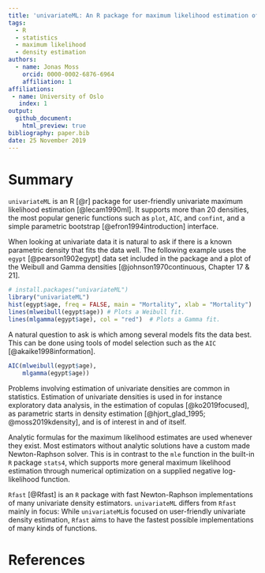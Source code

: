 ```yaml
---
title: 'univariateML: An R package for maximum likelihood estimation of univariate densities'
tags:
  - R
  - statistics
  - maximum likelihood
  - density estimation
authors:
  - name: Jonas Moss
    orcid: 0000-0002-6876-6964
    affiliation: 1
affiliations:
 - name: University of Oslo
   index: 1
output:
  github_document:
    html_preview: true
bibliography: paper.bib
date: 25 November 2019
---
```


# Summary

`univariateML` is an R [@r] package for user-friendly univariate maximum 
likelihood estimation [@lecam1990ml]. It supports more than 20 densities, 
the most popular generic functions such as `plot`, `AIC`, and `confint`,
and a simple parametric bootstrap [@efron1994introduction] interface.

When looking at univariate data it is natural to ask if there is a known 
parametric density that fits the data well. The following example uses the 
`egypt` [@pearson1902egypt] data set included in the package and a plot of 
the Weibull and Gamma densities [@johnson1970continuous, Chapter 17 & 21]. 

```r
# install.packages("univariateML")
library("univariateML")
hist(egypt$age, freq = FALSE, main = "Mortality", xlab = "Mortality")
lines(mlweibull(egypt$age)) # Plots a Weibull fit.
lines(mlgamma(egypt$age), col = "red")  # Plots a Gamma fit.
```

A natural question to ask is which among several models fits the data best.
This can be done using tools of model selection such as the `AIC` 
[@akaike1998information].

```r
AIC(mlweibull(egypt$age),
    mlgamma(egypt$age))
```

Problems involving estimation of univariate densities are common in statistics. 
Estimation of univariate densities is used in for instance exploratory data 
analysis, in the estimation of copulas [@ko2019focused], as parametric starts 
in density estimation [@hjort_glad_1995; @moss2019kdensity], and is of interest 
in and of itself. 

Analytic formulas for the maximum likelihood estimates are used whenever they 
exist. Most estimators without analytic solutions have  a custom made 
Newton-Raphson solver.  This is in contrast to the `mle` function 
in the built-in `R` package `stats4`, which supports more general maximum 
likelihood estimation through numerical optimization on a supplied negative 
log-likelihood function.

`Rfast` [@Rfast] is an `R` package with fast Newton-Raphson implementations of 
many univariate density estimators. `univariateML` differs from `Rfast` 
mainly in focus: While `univariateML`is focused on user-friendly univariate 
density estimation, `Rfast` aims to have the fastest possible implementations 
of many kinds of functions.

# References
